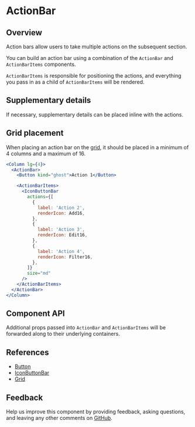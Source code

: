 


# ActionBar

## Overview

Action bars allow users to take multiple actions on the subsequent section.

You can build an action bar using a combination of the `ActionBar` and `ActionBarItems` components.

`ActionBarItems` is responsible for positioning the actions, and everything you pass in as a child of `ActionBarItems` will be rendered.

<Canvas>
<Story
    id="patterns-unstable-layout-modules-actionbar--default"
    parameters={parameters}
  />
</Canvas>

## Supplementary details

If necessary, supplementary details can be placed inline with the actions.

<Canvas>
  <Story id="patterns-unstable-layout-modules-actionbar--details" />
</Canvas>

## Grid placement

When placing an action bar on the [grid](#references), it should be placed in a minimum of 4 columns and a maximum of 16.

```jsx
<Column lg={4}>
  <ActionBar>
    <Button kind="ghost">Action 1</Button>

    <ActionBarItems>
      <IconButtonBar
        actions={[
          {
            label: 'Action 2',
            renderIcon: Add16,
          },
          {
            label: 'Action 3',
            renderIcon: Edit16,
          },
          {
            label: 'Action 4',
            renderIcon: Filter16,
          },
        ]}
        size="md"
      />
    </ActionBarItems>
  </ActionBar>
</Column>
```

## Component API

<ArgsTable />

Additional props passed into `ActionBar` and `ActionBarItems` will be forwarded along to their underlying containers.

## References

- [Button](https://react.carbondesignsystem.com/?path=/docs/button)
- [IconButtonBar](?path=/story/patterns-iconbuttonbar--default)
- [Grid](https://react.carbondesignsystem.com/?path=/docs/grid)

## Feedback

Help us improve this component by providing feedback, asking questions, and leaving any other comments on [GitHub](https://github.com/carbon-design-system/ibm-security/edit/dev/src/components/UNSTABLE__Layout/LayoutModules/ActionBar/index.mdx).
